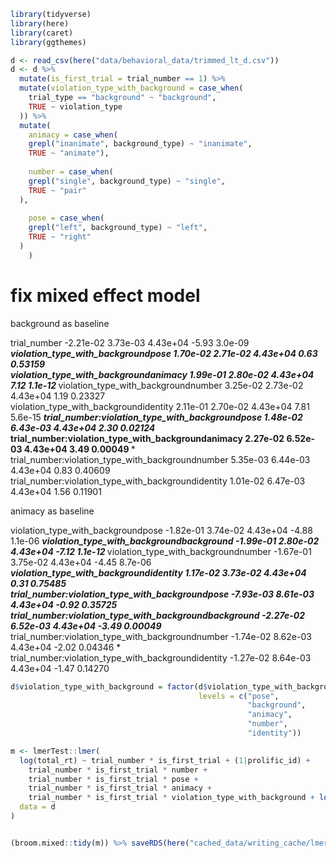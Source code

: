 

```r
library(tidyverse)
library(here)
library(caret)
library(ggthemes)


```

```r
d <- read_csv(here("data/behavioral_data/trimmed_lt_d.csv"))
d <- d %>% 
  mutate(is_first_trial = trial_number == 1) %>% 
  mutate(violation_type_with_background = case_when(
    trial_type == "background" ~ "background", 
    TRUE ~ violation_type
  )) %>% 
  mutate(
    animacy = case_when(
    grepl("inanimate", background_type) ~ "inanimate", 
    TRUE ~ "animate"), 
    
    number = case_when(
    grepl("single", background_type) ~ "single", 
    TRUE ~ "pair"
  ),
  
    pose = case_when(
    grepl("left", background_type) ~ "left", 
    TRUE ~ "right"
  )
    )


```


# fix mixed effect model 

background as baseline

trial_number                                        -2.21e-02   3.73e-03  4.43e+04   -5.93  3.0e-09 ***
violation_type_with_backgroundpose                   1.70e-02   2.71e-02  4.43e+04    0.63  0.53159    
violation_type_with_backgroundanimacy                1.99e-01   2.80e-02  4.43e+04    7.12  1.1e-12 ***
violation_type_with_backgroundnumber                 3.25e-02   2.73e-02  4.43e+04    1.19  0.23327    
violation_type_with_backgroundidentity               2.11e-01   2.70e-02  4.43e+04    7.81  5.6e-15 ***
trial_number:violation_type_with_backgroundpose      1.48e-02   6.43e-03  4.43e+04    2.30  0.02124 *  
trial_number:violation_type_with_backgroundanimacy   2.27e-02   6.52e-03  4.43e+04    3.49  0.00049 ***
trial_number:violation_type_with_backgroundnumber    5.35e-03   6.44e-03  4.43e+04    0.83  0.40609    
trial_number:violation_type_with_backgroundidentity  1.01e-02   6.47e-03  4.43e+04    1.56  0.11901    

animacy as baseline

violation_type_with_backgroundpose                    -1.82e-01   3.74e-02  4.43e+04   -4.88  1.1e-06 ***
violation_type_with_backgroundbackground              -1.99e-01   2.80e-02  4.43e+04   -7.12  1.1e-12 ***
violation_type_with_backgroundnumber                  -1.67e-01   3.75e-02  4.43e+04   -4.45  8.7e-06 ***
violation_type_with_backgroundidentity                 1.17e-02   3.73e-02  4.43e+04    0.31  0.75485    
trial_number:violation_type_with_backgroundpose       -7.93e-03   8.61e-03  4.43e+04   -0.92  0.35725    
trial_number:violation_type_with_backgroundbackground -2.27e-02   6.52e-03  4.43e+04   -3.49  0.00049 ***
trial_number:violation_type_with_backgroundnumber     -1.74e-02   8.62e-03  4.43e+04   -2.02  0.04346 *  
trial_number:violation_type_with_backgroundidentity   -1.27e-02   8.64e-03  4.43e+04   -1.47  0.14270    

```r
d$violation_type_with_background = factor(d$violation_type_with_background, 
                                          levels = c("pose", 
                                                     "background",
                                                     "animacy", 
                                                     "number", 
                                                     "identity"))

m <- lmerTest::lmer(
  log(total_rt) ~ trial_number * is_first_trial + (1|prolific_id) + 
    trial_number * is_first_trial * number + 
    trial_number * is_first_trial * pose + 
    trial_number * is_first_trial * animacy + 
    trial_number * is_first_trial * violation_type_with_background + log(block_number),
  data = d 
)


(broom.mixed::tidy(m)) %>% saveRDS(here("cached_data/writing_cache/lmer_pose_baseline.Rds"))


```





